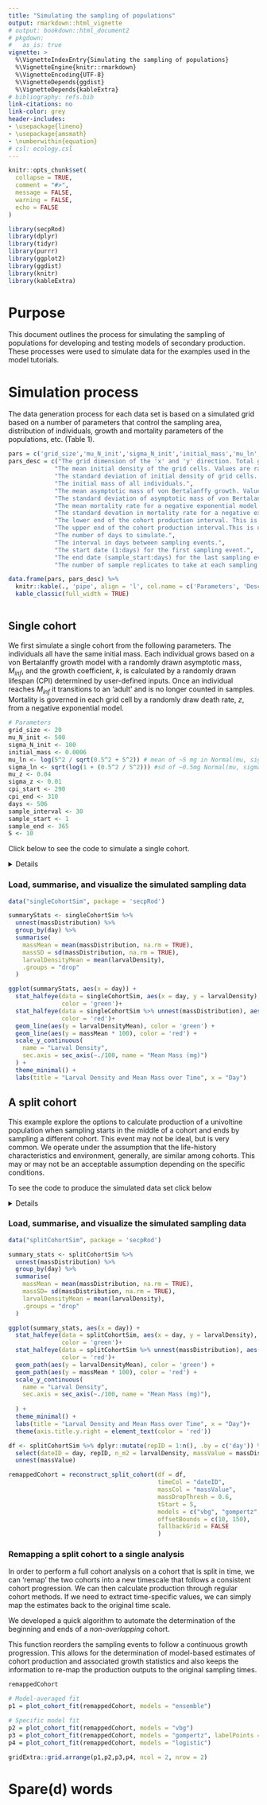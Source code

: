 ```yaml
---
title: "Simulating the sampling of populations"
output: rmarkdown::html_vignette
# output: bookdown::html_document2
# pkgdown:
#   as_is: true
vignette: >
  %\VignetteIndexEntry{Simulating the sampling of populations}
  %\VignetteEngine{knitr::rmarkdown}
  %\VignetteEncoding{UTF-8}
  %\VignetteDepends{ggdist}
  %\VignetteDepends{kableExtra}
# bibliography: refs.bib
link-citations: no
link-color: grey
header-includes:
- \usepackage{lineno}
- \usepackage{amsmath}
- \numberwithin{equation}
# csl: ecology.csl
---
```


```r
knitr::opts_chunk$set(
  collapse = TRUE,
  comment = "#>",
  message = FALSE,
  warning = FALSE,
  echo = FALSE
)

library(secpRod)
library(dplyr)
library(tidyr)
library(purrr)
library(ggplot2)
library(ggdist)
library(knitr)
library(kableExtra)
```

# Purpose

This document outlines the process for simulating the sampling of populations for developing and testing models of secondary production. These processes were used to simulate data for the examples used in the model tutorials.

# Simulation process

The data generation process for each data set is based on a simulated grid based on a number of parameters that control the sampling area, distribution of individuals, growth and mortality parameters of the populations, etc. (Table 1).

```r
pars = c('grid_size','mu_N_init','sigma_N_init','initial_mass','mu_ln','sigma_ln','mu_z','sigma_z','cpi_start','cpi_end','days','sample_interval','sample_start','sample_end','S')
pars_desc = c("The grid dimension of the 'x' and 'y' direction. Total grid cells is $n^2$",
             "The mean initial density of the grid cells. Values are randomly drawn from a $N(mu_{Ninit}, sigma_{Ninit})$",
             "The standard deviation of initial density of grid cells. Values are randomly drawn from $N(mu_{Ninit}, sigma_{Ninit})$",
             "The initial mass of all individuals.",
             "The mean asymptotic mass of von Bertalanffy growth. Values for each individual are randomly draws from $Lognormal(mu_{ln}, sigma_{ln})$.",
             "The standard deviation of asymptotic mass of von Bertalanffy growth. Values for each individual are randomly draws from $Lognormal(mu_{ln}, sigma_{ln})$.",
             "The mean mortality rate for a negative exponential model. Values for each cell are randomly drawn from $N(mu_{z}, sigma_{z})$.",
             "The standard devation in mortality rate for a negative exponential model. Values for each cell are randomly drawn from $N(mu_{z}, sigma_{z})$.",
             "The lower end of the cohort production interval. This is used to modify the growth coefficient, $k$, in von Bertalanffy growth. Values for each individual are drawn $Uniform(cpi_{start}, cpi_{end})$.",
             "The upper end of the cohort production interval.This is used to modify the growth coefficient, $k$, in von Bertalanffy growth. Values for each individual are drawn $Uniform(cpi_{start}, cpi_{end})$.",
             "The number of days to simulate.",
             "The interval in days between sampling events.",
             "The start date (1:days) for the first sampling event.",
             "The end date (sample_start:days) for the last sampling event.",
             "The number of sample replicates to take at each sampling event. Samples are chosen without replacement within a sampling event.")

data.frame(pars, pars_desc) %>% 
  knitr::kable(., 'pipe', align = 'l', col.name = c('Parameters', 'Description')) %>% 
  kable_classic(full_width = TRUE)
  
```

## Single cohort

We first simulate a single cohort from the following parameters. The individuals all have the same initial mass. Each individual grows based on a von Bertalanffy growth model with a randomly drawn asymptotic mass, $M_{inf}$, and the growth coefficient, $k$, is calculated by a randomly drawn lifespan (CPI) determined by user-defined inputs. Once an individual reaches $M_{inf}$ it transitions to an 'adult' and is no longer counted in samples. Mortality is governed in each grid cell by a randomly draw death rate, $z$, from a negative exponential model.

```r
# Parameters
grid_size <- 20
mu_N_init <- 500
sigma_N_init <- 100
initial_mass <- 0.0006
mu_ln <- log(5^2 / sqrt(0.5^2 + 5^2)) # mean of ~5 mg in Normal(mu, sigma)
sigma_ln <- sqrt(log(1 + (0.5^2 / 5^2))) #sd of ~0.5mg Normal(mu, sigma)
mu_z <- 0.04
sigma_z <- 0.01
cpi_start <- 290
cpi_end <- 310
days <- 506
sample_interval <- 30
sample_start <- 1    
sample_end <- 365    
S <- 10  

```

Click below to see the code to simulate a single cohort.

<details>

```r
## not run
# Function to initialize a cohort
init_cohort <- function(i, j, start_day) {
  N_init <- max(1, round(rnorm(1, mu_N_init, sigma_N_init)))
  M_inf <- rlnorm(N_init, meanlog = mu_ln, sdlog = sigma_ln)
  k <- log(M_inf / initial_mass) / runif(N_init, cpi_start, cpi_end)
  z <- rnorm(1, mu_z, sigma_z)
  tibble(
    x = i,
    y = j,
    id = 1:N_init,
    mass = initial_mass,
    M_inf = M_inf,
    k = k,
    alive = TRUE,
    adult = FALSE,
    z = z,
    cohort_start = start_day
  )
}

# Initialize first cohort on day 1
grid_population <- map2_dfr(rep(1:grid_size, each = grid_size), rep(1:grid_size, times = grid_size), ~init_cohort(.x, .y, 1))

# Daily update function for larval individuals only
update_day <- function(pop, current_day) {
  pop %>%
    dplyr::filter(alive & !adult) %>%
    dplyr::mutate(
      time_since_start = current_day - cohort_start,
      alive = runif(n()) > z,
      mass = M_inf * (1 - exp(-k * time_since_start)),
      adult = mass >= M_inf
    ) %>%
    dplyr::filter(alive & !adult)  # remove those who died or became adult
}

# Run simulation with second cohort added at day 366
simulation <- vector("list", length = days)
simulation[[1]] <- grid_population

set.seed(1312)
for (d in 2:days) {
  updated_pop <- update_day(simulation[[d - 1]], d - 1)

  if (d == 366) {
    new_cohort <- map2_dfr(rep(1:grid_size, each = grid_size), rep(1:grid_size, times = grid_size), ~init_cohort(.x, .y, 366))
    updated_pop <- bind_rows(updated_pop, new_cohort)
  }
  simulation[[d]] <- updated_pop
}

# Combine for sampling
all_days <- bind_rows(simulation, .id = "day") %>%
  dplyr::mutate(day = as.integer(day))

# Sampling protocol (larvae only)
sampling_results <- list()
sampled_cells <- list()

for (t in seq(sample_start, sample_end, by = sample_interval)) {
  all_cells <- expand.grid(x = 1:grid_size, y = 1:grid_size)
  if (length(sampled_cells) > 0) {
    prev_sampled <- bind_rows(sampled_cells)
    available_cells <- anti_join(all_cells, prev_sampled, by = c("x", "y"))
  } else {
    available_cells <- all_cells
  }
  sampled <- available_cells %>% sample_n(min(S, nrow(available_cells)))
  sampled_cells[[length(sampled_cells) + 1]] <- sampled

  sampled_data <- all_days %>%
    dplyr::filter(day == t) %>%
    semi_join(sampled, by = c("x", "y")) %>%
    group_by(x, y) %>%
    summarise(
      larval_density = n(),
      mass_distribution = list(mass),
      .groups = "drop"
    ) %>%
    dplyr::mutate(day = t)

  sampling_results[[length(sampling_results) + 1]] <- sampled_data
}

# Final output
daily_sampling <- bind_rows(sampling_results)

```

</details>

### Load, summarise, and visualize the simulated sampling data

```r
data("singleCohortSim", package = 'secpRod')

summaryStats <- singleCohortSim %>%
  unnest(massDistribution) %>%
  group_by(day) %>%
  summarise(
    massMean = mean(massDistribution, na.rm = TRUE),
    massSD = sd(massDistribution, na.rm = TRUE),
    larvalDensityMean = mean(larvalDensity),
    .groups = "drop"
  )

ggplot(summaryStats, aes(x = day)) +
  stat_halfeye(data = singleCohortSim, aes(x = day, y = larvalDensity),
               color = 'green')+
  stat_halfeye(data = singleCohortSim %>% unnest(massDistribution), aes(x = day, y = massDistribution*100),
               color = 'red')+
  geom_line(aes(y = larvalDensityMean), color = 'green') +
  geom_line(aes(y = massMean * 100), color = 'red') +
  scale_y_continuous(
    name = "Larval Density",
    sec.axis = sec_axis(~./100, name = "Mean Mass (mg)")
  ) +
  theme_minimal() +
  labs(title = "Larval Density and Mean Mass over Time", x = "Day")
```

## A split cohort

This example explore the options to calculate production of a univoltine population when sampling starts in the middle of a cohort and ends by sampling a different cohort. This event may not be ideal, but is very common. We operate under the assumption that the life-history characteristics and environment, generally, are similar among cohorts. This may or may not be an acceptable assumption depending on the specific conditions.

To see the code to produce the simulated data set click below

<details>

```r
# Spatial growth and mortality simulation in R
library(dplyr)
library(tidyr)
library(purrr)
library(ggplot2)
library(ggdist)

# Parameters
grid_size <- 20
mu_N_init <- 500
sigma_N_init <- 100
initial_mass <- 0.0006
mu_ln <- log(5^2 / sqrt(0.5^2 + 5^2))
sigma_ln <- sqrt(log(1 + (0.5^2 / 5^2)))
mu_z <- 0.04
sigma_z <- 0.01
cpi_start <- 290
cpi_end <- 310
days <- 506
sample_interval <- 30
sample_start <- 101    # adjustable start day
sample_end <- 465    # adjustable end day
S <- 10  # number of cells to sample per event

# Function to initialize a cohort
init_cohort <- function(i, j, start_day) {
  N_init <- max(1, round(rnorm(1, mu_N_init, sigma_N_init)))
  M_inf <- rlnorm(N_init, meanlog = mu_ln, sdlog = sigma_ln)
  k <- log(M_inf / initial_mass) / runif(N_init, cpi_start, cpi_end)
  z <- rnorm(1, mu_z, sigma_z)
  tibble(
    x = i,
    y = j,
    id = 1:N_init,
    mass = initial_mass,
    M_inf = M_inf,
    k = k,
    alive = TRUE,
    adult = FALSE,
    z = z,
    cohort_start = start_day
  )
}

# Initialize first cohort on day 1
set.seed(1312)

grid_population <- map2_dfr(rep(1:grid_size, each = grid_size), rep(1:grid_size, times = grid_size), ~init_cohort(.x, .y, 1))

# Daily update function for larval individuals only
update_day <- function(pop, current_day) {
  pop %>%
    dplyr::filter(alive & !adult) %>%
    dplyr::mutate(
      time_since_start = current_day - cohort_start,
      alive = runif(n()) > z,
      mass = M_inf * (1 - exp(-k * time_since_start)),
      adult = mass >= M_inf
    ) %>%
    dplyr::filter(alive & !adult)  # remove those who died or became adult
}

# Run simulation with second cohort added at day 366
simulation <- vector("list", length = days)
simulation[[1]] <- grid_population

#set seed to reproduce
for (d in 2:days) {
  updated_pop <- update_day(simulation[[d - 1]], d - 1)

  if (d == 366) {
    new_cohort <- map2_dfr(rep(1:grid_size, each = grid_size), rep(1:grid_size, times = grid_size), ~init_cohort(.x, .y, 366))
    updated_pop <- bind_rows(updated_pop, new_cohort)
  }
  simulation[[d]] <- updated_pop
}

# Combine for sampling
all_days <- bind_rows(simulation, .id = "day") %>%
  dplyr::mutate(day = as.integer(day))

# Sampling protocol (larvae only)
sampling_results <- list()
sampled_cells <- list()

for (t in seq(sample_start, sample_end, by = sample_interval)) {
  all_cells <- expand.grid(x = 1:grid_size, y = 1:grid_size)
  if (length(sampled_cells) > 0) {
    prev_sampled <- bind_rows(sampled_cells)
    available_cells <- anti_join(all_cells, prev_sampled, by = c("x", "y"))
  } else {
    available_cells <- all_cells
  }
  sampled <- available_cells %>% sample_n(min(S, nrow(available_cells)))
  sampled_cells[[length(sampled_cells) + 1]] <- sampled

  sampled_data <- all_days %>%
    dplyr::filter(day == t) %>%
    semi_join(sampled, by = c("x", "y")) %>%
    group_by(x, y) %>%
    summarise(
      larvalDensity = n(),
      massDistribution = list(mass),
      .groups = "drop"
    ) %>%
    dplyr::mutate(day = t)

  sampling_results[[length(sampling_results) + 1]] <- sampled_data
}

# Final output
daily_sampling <- bind_rows(sampling_results)
```

</details>

### Load, summarise, and visualize the simulated sampling data

```r

data("splitCohortSim", package = 'secpRod')

summary_stats <- splitCohortSim %>%
  unnest(massDistribution) %>%
  group_by(day) %>%
  summarise(
    massMean = mean(massDistribution, na.rm = TRUE),
    massSD= sd(massDistribution, na.rm = TRUE),
    larvalDensityMean = mean(larvalDensity),
    .groups = "drop"
  )

ggplot(summary_stats, aes(x = day)) +
  stat_halfeye(data = splitCohortSim, aes(x = day, y = larvalDensity),
               color = 'green')+
  stat_halfeye(data = splitCohortSim %>% unnest(massDistribution), aes(x = day, y = massDistribution*100),
               color = 'red')+
  geom_path(aes(y = larvalDensityMean), color = 'green') +
  geom_path(aes(y = massMean * 100), color = 'red') +
  scale_y_continuous(
    name = "Larval Density",
    sec.axis = sec_axis(~./100, name = "Mean Mass (mg)"),
    
  ) +
  theme_minimal() +
  labs(title = "Larval Density and Mean Mass over Time", x = "Day")+
  theme(axis.title.y.right = element_text(color = 'red'))

df <- splitCohortSim %>% dplyr::mutate(repID = 1:n(), .by = c('day')) %>% 
  select(dateID = day, repID, n_m2 = larvalDensity, massValue = massDistribution) %>% 
  unnest(massValue)

remappedCohort = reconstruct_split_cohort(df = df,
                                          timeCol = "dateID",
                                          massCol = "massValue",
                                          massDropThresh = 0.6,
                                          tStart = 5,
                                          models = c("vbg", "gompertz", "logistic", "richards"),
                                          offsetBounds = c(10, 150),
                                          fallbackGrid = FALSE
                                          )
```

### Remapping a split cohort to a single analysis

In order to perform a full cohort analysis on a cohort that is split in time, we can 'remap' the two cohorts into a new timescale that follows a consistent cohort progression. We can then calculate production through regular cohort methods. If we need to extract time-specific values, we can simply map the estimates back to the original time scale.

We developed a quick algorithm to automate the determination of the beginning and ends of a *non-overlapping* cohort.

This function reorders the sampling events to follow a continuous growth progression. This allows for the determination of model-based estimates of cohort production and associated growth statistics and also keeps the information to re-map the production outputs to the original sampling times.

```r

remappedCohort

# Model-averaged fit
p1 = plot_cohort_fit(remappedCohort, models = "ensemble")

# Specific model fit
p2 = plot_cohort_fit(remappedCohort, models = "vbg")
p3 = plot_cohort_fit(remappedCohort, models = "gompertz", labelPoints = FALSE)
p4 = plot_cohort_fit(remappedCohort, models = "logistic")

gridExtra::grid.arrange(p1,p2,p3,p4, ncol = 2, nrow = 2)


```




# Spare(d) words

<!-- ```{r old reconstruct} -->
<!-- fit_with_offset <- function(df_ordered, offset, models_to_fit = c("vonbert", "gompertz"), t_start = 5) { -->
<!--   stopifnot("cohort" %in% names(df_ordered)) -->

<!--   youngest_dates <- df_ordered %>% dplyr::filter(cohort == min(cohort)) %>% arrange(dateID) -->
<!--   delta_young <- diff(youngest_dates$dateID) -->
<!--   young_pseudotime <- c(0, cumsum(delta_young)) -->

<!--   oldest_dates <- df_ordered %>% dplyr::filter(cohort == max(cohort)) %>% arrange(dateID) -->
<!--   delta_old <- diff(oldest_dates$dateID) -->
<!--   start_old <- tail(young_pseudotime, 1) + delta_old[1]  # gap continuation -->
<!--   old_pseudotime <- c(start_old, start_old + cumsum(delta_old[-1])) -->

<!--   df_pseudo <- bind_rows( -->
<!--     dplyr::mutate(youngest_dates, pseudo_day = young_pseudotime), -->
<!--     dplyr::mutate(oldest_dates, pseudo_day = old_pseudotime) -->
<!--   ) %>% arrange(pseudo_day) -->

<!--   t_all <- df_pseudo$pseudo_day -->
<!--   W_all <- df_pseudo$mean_mass -->

<!--   fits <- list() -->
<!--   aiccs <- c() -->

<!--   if ("vonbert" %in% models_to_fit) { -->
<!--     m <- tryCatch(nls(W_all ~ Winf * (1 - exp(-k * (t_all - t0))), -->
<!--                       start = list(Winf = max(W_all), k = 0.01, t0 = t_start), -->
<!--                       control = nls.control(maxiter = 500)), -->
<!--                   error = function(e) NULL) -->
<!--     if (!is.null(m)) { -->
<!--       fits$vonbert <- m -->
<!--       aiccs["vonbert"] <- AIC(m) + 2 * 3^2 / (length(t_all) - 3 - 1) -->
<!--     } -->
<!--   } -->

<!--   if ("gompertz" %in% models_to_fit) { -->
<!--     m <- tryCatch(nls(W_all ~ Winf * exp(-exp(-k * (t_all - t0))), -->
<!--                       start = list(Winf = max(W_all), k = 0.01, t0 = t_start), -->
<!--                       control = nls.control(maxiter = 500)), -->
<!--                   error = function(e) NULL) -->
<!--     if (!is.null(m)) { -->
<!--       fits$gompertz <- m -->
<!--       aiccs["gompertz"] <- AIC(m) + 2 * 3^2 / (length(t_all) - 3 - 1) -->
<!--     } -->
<!--   } -->

<!--   return(list(fits = fits, aiccs = aiccs, df_pseudo = df_pseudo)) -->
<!-- } -->

<!-- reconstruct_cohort_pseudotime <- function(df, -->
<!--                                                        time_col = "dateID", -->
<!--                                                        mass_col = "massValue", -->
<!--                                                        mass_drop_thresh = 0.6, -->
<!--                                                        t_start = 5, -->
<!--                                                        models_to_fit = c("vonbert", "gompertz"), -->
<!--                                                        offset_bounds = c(10, 150), -->
<!--                                                        fallback_grid = TRUE) { -->
<!--    # Step 1: Sort cohorts by minimum size -->
<!--   # Step 1a: Aggregate replicate-level masses to daily means -->
<!--   agg <- df %>% -->
<!--     group_by(.data[[time_col]]) %>% -->
<!--     summarise(mean_mass = mean(.data[[mass_col]], na.rm = TRUE), .groups = "drop") %>% -->
<!--     arrange(.data[[time_col]]) -->

<!--   t <- agg[[time_col]] -->
<!--   W <- agg$mean_mass -->

<!--   # Step 2a: Detect split cohort via drop in mean mass -->
<!--   dM <- lead(W) / W -->
<!--   drop_idx <- which(dM < mass_drop_thresh)[1] -->
<!--   if (is.na(drop_idx)) drop_idx <- floor(length(t) / 2)  # fallback if no sharp drop -->

<!--   cohort1 <- agg[1:drop_idx, ] -->
<!--   cohort2 <- agg[(drop_idx + 1):length(t), ] -->

<!--   # Step 3a: Reorder cohorts so smallest mass cohort comes first -->
<!--   if (min(cohort1$mean_mass, na.rm = TRUE) > min(cohort2$mean_mass, na.rm = TRUE)) { -->
<!--     tmp <- cohort1 -->
<!--     cohort1 <- cohort2 -->
<!--     cohort2 <- tmp -->
<!--   } -->

<!--   cohort1$cohort <- 1 -->
<!--   cohort2$cohort <- 2 -->
<!--   df_ordered <- bind_rows(cohort1, cohort2) %>% arrange(cohort, .data[[time_col]]) -->

<!--   cohort_min <- df_ordered %>% -->
<!--     group_by(cohort) %>% -->
<!--     summarise(min_mass = min(mean_mass), .groups = "drop") %>% -->
<!--     arrange(min_mass) %>% -->
<!--     pull(cohort) -->

<!--   # df_ordered$cohort <- factor(df_ordered$cohort, levels = cohort_min) -->
<!--   df_ordered <- df_ordered %>% arrange(cohort, dateID) -->

<!--   obj_fn <- function(offset) { -->
<!--     out <- fit_with_offset(df_ordered, offset, models_to_fit, t_start) -->
<!--     if (length(out$aiccs) == 0) return(Inf) -->
<!--     sum(unlist(out$aiccs)) -->
<!--   } -->

<!--   # debugonce(fit_with_offset) -->
<!--   offset_opt <- tryCatch({ -->
<!--     optim(par = 50, fn = obj_fn, method = "L-BFGS-B", -->
<!--           lower = offset_bounds[1], upper = offset_bounds[2])$par -->
<!--   }, error = function(e) { -->
<!--     if (fallback_grid) { -->
<!--       grid <- seq(offset_bounds[1], offset_bounds[2], by = 1) -->
<!--       grid_scores <- sapply(grid, obj_fn) -->
<!--       grid[which.min(grid_scores)] -->
<!--     } else stop("Optimization failed and grid fallback is off.") -->
<!--   }) -->

<!--   fit_out <- fit_with_offset(df_ordered, offset_opt, models_to_fit, t_start) -->
<!--   fits <- fit_out$fits -->
<!--   df_pseudo <- fit_out$df_pseudo -->

<!--   t <- df_pseudo$pseudo_day -->
<!--   W <- df_pseudo$mean_mass -->
<!--   W_cap <- pmin(W, max(W) * 0.999) -->

<!--   cohort_ages <- list() -->
<!--   weights <- c() -->

<!--   for (model_name in names(fits)) { -->
<!--     p <- coef(fits[[model_name]]) -->
<!--     raw_age <- switch(model_name, -->
<!--       vonbert = -log(1 - W_cap / p["Winf"]) / p["k"], -->
<!--       gompertz = p["t0"] - log(-log(W_cap / p["Winf"])) / p["k"] -->
<!--     ) -->

<!--     # Align so first pseudotime = abs(t0) -->
<!--     cohort_ages[[model_name]] <- raw_age - min(raw_age) + abs(p["t0"]) -->
<!--     weights[model_name] <- AIC(fits[[model_name]]) + 2 * 3^2 / (length(t) - 3 - 1) -->
<!--   } -->

<!--   rel_weights <- exp(-0.5 * (weights - min(weights))) -->
<!--   rel_weights <- rel_weights / sum(rel_weights) -->

<!--   pseudo_time <- as.vector(do.call(cbind, cohort_ages) %*% rel_weights) -->
<!--   pseudo_time <- round(pseudo_time) -->

<!--   df_remap <- df_pseudo %>% -->
<!--     dplyr::mutate(pseudotime = pseudo_time) %>% -->
<!--     arrange(pseudotime) -->

<!--   return(list( -->
<!--     df_remap = df_remap, -->
<!--     offset = offset_opt, -->
<!--     weights = rel_weights, -->
<!--     fits = fits -->
<!--   )) -->
<!-- } -->

<!-- debugonce(reconstruct_cohort_pseudotime_restructured) -->
<!-- x = reconstruct_cohort_pseudotime_restructured(df = df) -->

<!-- ``` -->

<!-- ```{r old-reconstruct} -->

<!-- reconstruct_cohort_pseudotime <- function(df, -->
<!--                                           time_col = "dateID", -->
<!--                                           mass_col = "massValue", -->
<!--                                           mass_drop_thresh = 0.6, -->
<!--                                           t_start = 5, -->
<!--                                           models_to_fit = c("vonbert", "gompertz"), -->
<!--                                           use_grid_fallback = TRUE, -->
<!--                                           verbose = TRUE) { -->
<!--   # library(dplyr) -->

<!--   # Step 1: Aggregate replicate-level masses to daily means -->
<!--   agg <- df %>% -->
<!--     group_by(.data[[time_col]]) %>% -->
<!--     summarise(mean_mass = mean(.data[[mass_col]], na.rm = TRUE), .groups = "drop") %>% -->
<!--     arrange(.data[[time_col]]) -->

<!--   t <- agg[[time_col]] -->
<!--   W <- agg$mean_mass -->

<!--   # Step 2: Detect split cohort via drop in mean mass -->
<!--   dM <- lead(W) / W -->
<!--   drop_idx <- which(dM < mass_drop_thresh)[1] -->
<!--   if (is.na(drop_idx)) drop_idx <- floor(length(t) / 2)  # fallback if no sharp drop -->

<!--   cohort1 <- agg[1:drop_idx, ] -->
<!--   cohort2 <- agg[(drop_idx + 1):length(t), ] -->

<!--   # Step 3: Reorder cohorts so smallest mass cohort comes first -->
<!--   if (min(cohort1$mean_mass, na.rm = TRUE) > min(cohort2$mean_mass, na.rm = TRUE)) { -->
<!--     tmp <- cohort1 -->
<!--     cohort1 <- cohort2 -->
<!--     cohort2 <- tmp -->
<!--   } -->

<!--   cohort1$cohort <- 1 -->
<!--   cohort2$cohort <- 2 -->
<!--   df_ordered <- bind_rows(cohort1, cohort2) %>% arrange(cohort, .data[[time_col]]) -->

<!--   # Step 4: Estimate time offset between cohorts -->
<!--   try_fit_growth_model <- function(formula, start, data) { -->
<!--     tryCatch(nls(formula, start = start, data = data, -->
<!--                  control = nls.control(maxiter = 500)), error = function(e) NULL) -->
<!--   } -->

<!--   fit_with_offset <- function(offset) { -->
<!--     t_all <- c(df_ordered[[time_col]][df_ordered$cohort == 1], -->
<!--                df_ordered[[time_col]][df_ordered$cohort == 2] + offset) -->
<!--     W_all <- df_ordered$mean_mass -->
<!--     df_tmp <- data.frame(t = t_all, W = W_all) -->

<!--     fits <- list() -->
<!--     aiccs <- c() -->

<!--     if ("vonbert" %in% models_to_fit) { -->
<!--       m <- try_fit_growth_model( -->
<!--         W ~ Winf * (1 - exp(-k * (t - t0))), -->
<!--         start = list(Winf = max(W), k = 0.01, t0 = t_start), -->
<!--         data = df_tmp -->
<!--       ) -->
<!--       if (!is.null(m)) { -->
<!--         fits$vonbert <- m -->
<!--         aiccs["vonbert"] <- AIC(m) + 2 * 3^2 / (length(t_all) - 3 - 1) -->
<!--       } -->
<!--     } -->

<!--     if ("gompertz" %in% models_to_fit) { -->
<!--       m <- try_fit_growth_model( -->
<!--         W ~ Winf * exp(-exp(-k * (t - t0))), -->
<!--         start = list(Winf = max(W), k = 0.01, t0 = t_start), -->
<!--         data = df_tmp -->
<!--       ) -->
<!--       if (!is.null(m)) { -->
<!--         fits$gompertz <- m -->
<!--         aiccs["gompertz"] <- AIC(m) + 2 * 3^2 / (length(t_all) - 3 - 1) -->
<!--       } -->
<!--     } -->

<!--     list(fits = fits, aiccs = aiccs) -->
<!--   } -->
<!-- debugonce(fit_with_offset) -->
<!--   # Step 5: Optimize offset to minimize AICc across models -->
<!--   obj_fn <- function(offset) { -->
<!--     out <- fit_with_offset(offset) -->
<!--     sum(unlist(out$aiccs)) -->
<!--   } -->

<!--   offset_opt <- optim(par = 30, fn = obj_fn, method = "L-BFGS-B", lower = 1, upper = 150)$par -->
<!--   # if(is.null(tryCatch({, error = function(e) { -->
<!--   #   if (use_grid_fallback) { -->
<!--   #     grid <- seq(5, 150, by = 1) -->
<!--   #     grid_scores <- sapply(grid, obj_fn) -->
<!--   #     grid[which.min(grid_scores)] -->
<!--   #   } else { -->
<!--   #     stop("Optimization failed and grid fallback is disabled.") -->
<!--   #   } -->
<!--   # }) -->

<!--   # Step 6: Reconstruct time vector with best offset -->
<!--   df_ordered <- df_ordered %>% -->
<!--     dplyr::mutate( -->
<!--       true_time = ifelse(cohort == 1, -->
<!--                          !!sym(time_col), -->
<!--                          !!sym(time_col) + offset_opt) -->
<!--     ) -->

<!--   # Step 7: Fit models at optimal offset and invert -->
<!--   best_fits <- fit_with_offset(offset_opt)$fits -->
<!--   t_true <- df_ordered$true_time -->
<!--   W_true <- df_ordered$mean_mass -->
<!--   W_cap <- pmin(W_true, max(W_true) * 0.999) -->

<!--   cohort_ages <- list() -->
<!--   weights <- c() -->
<!--   for (model_name in names(best_fits)) { -->
<!--     m <- best_fits[[model_name]] -->
<!--     p <- coef(m) -->
<!--     age <- switch(model_name, -->
<!--                   vonbert = -log(1 - W_cap / p["Winf"]) / p["k"], -->
<!--                   gompertz = p["t0"] - log(-log(W_cap / p["Winf"])) / p["k"]) -->
<!--     cohort_ages[[model_name]] <- age -->
<!--     weights[model_name] <- AIC(m) + 2 * 3^2 / (length(t_true) - 3 - 1) -->
<!--   } -->

<!--   # Normalize AICc weights -->
<!--   rel_weights <- exp(-0.5 * (weights - min(weights))) -->
<!--   rel_weights <- rel_weights / sum(rel_weights) -->

<!--   # Ensemble pseudotime -->
<!--   cohort_age_mat <- do.call(cbind, cohort_ages) -->
<!--   pseudo_time <- as.vector(cohort_age_mat %*% rel_weights) -->
<!--   pseudo_time_shifted <- round(pseudo_time - min(pseudo_time) + t_start) -->

<!--   df_final <- df_ordered %>% -->
<!--     dplyr::mutate(pseudotime = pseudo_time_shifted) %>% -->
<!--     arrange(pseudotime) -->

<!--   if (verbose) { -->
<!--     cat("Offset estimated:", round(offset_opt), "days\n") -->
<!--     cat("Model weights:\n") -->
<!--     print(round(rel_weights, 3)) -->
<!--   } -->

<!--   return(list( -->
<!--     df_remap = df_final %>% select(!!sym(time_col), mean_mass, pseudotime, true_time), -->
<!--     offset = offset_opt, -->
<!--     weights = rel_weights, -->
<!--     fits = best_fits -->
<!--   )) -->
<!-- } -->
<!-- debugonce(reconstruct_cohort_pseudotime) -->
<!-- remap_out <- reconstruct_cohort_pseudotime(df) -->
<!-- plot_pseudotime_remap <- function(remap_result, -->
<!--                                   show_model_fits = TRUE, -->
<!--                                   show_legend = TRUE) { -->

<!--   df <- remap_result$df_remap -->
<!--   fits <- remap_result$fits -->
<!--   weights <- remap_result$weights -->

<!--   p <- ggplot(df, aes(x = pseudotime, y = mean_mass)) + -->
<!--     geom_point(size = 2) + -->
<!--     labs( -->
<!--       x = "Pseudotime (days)", -->
<!--       y = "Mean mass (mg)", -->
<!--       title = "Remapped cohort trajectory with fitted growth models" -->
<!--     ) + -->
<!--     theme_minimal() -->

<!--   # Add model fits -->
<!--   if (show_model_fits && length(fits) > 0) { -->
<!--     x_pred <- seq(min(df$pseudotime), max(df$pseudotime), length.out = 200) -->

<!--     for (model_name in names(fits)) { -->
<!--       params <- coef(fits[[model_name]]) -->
<!--       y_pred <- switch(model_name, -->
<!--                        vonbert = params["Winf"] * (1 - exp(-params["k"] * (x_pred))), -->
<!--                        gompertz = params["Winf"] * exp(-exp(-params["k"] * (x_pred - params["t0"])))) -->
<!--       fit_df <- data.frame(x = x_pred, y = y_pred, model = model_name) -->

<!--       p <- p + geom_line(data = fit_df, aes(x = x, y = y, color = model), -->
<!--                          size = 1, alpha = weights[model_name]) -->
<!--     } -->
<!--   } -->

<!--   if (!show_legend) { -->
<!--     p <- p + theme(legend.position = "none") -->
<!--   } -->

<!--   return(p) -->
<!-- } -->

<!-- plot_pseudotime_remap(remap_out) -->
<!-- ``` -->

<!-- ```{r spare(d)-words} -->
<!-- df = df %>% -->
<!--   summarise( -->
<!--     massValue = mean(massValue, na.rm = TRUE), -->
<!--     .by = 'dateID' -->
<!--   ) -->


<!-- remap_cohort_by_growth <- function(df, -->
<!--                                    time_col = "dateID", -->
<!--                                    mass_col = "massValue", -->
<!--                                    models_to_fit = c("vonbert", "gompertz"), -->
<!--                                    pseudo_start = 1, -->
<!--                                    verbose = TRUE) { -->

<!--   df <- df %>% arrange(.data[[time_col]]) -->
<!--   t <- df[[time_col]] -->
<!--   W <- df[[mass_col]] -->

<!--   # Helper to fit models -->
<!--   fit_growth_model <- function(formula, start, data) { -->
<!--     tryCatch( -->
<!--       nls(formula, start = start, data = data, control = nls.control(maxiter = 200)), -->
<!--       error = function(e) NULL -->
<!--     ) -->
<!--   } -->

<!--   # Fit von Bertalanffy -->
<!--   vb_fit <- NULL -->
<!--   if ("vonbert" %in% models_to_fit) { -->
<!--     vb_fit <- fit_growth_model( -->
<!--       W ~ Winf * (1 - exp(-k * (t - t0))), -->
<!--       start = list(Winf = max(W), k = 0.01, t0 = min(t)), -->
<!--       data = data.frame(t = t, W = W) -->
<!--     ) -->
<!--   } -->

<!--   # Fit Gompertz -->
<!--   gomp_fit <- NULL -->
<!--   if ("gompertz" %in% models_to_fit) { -->
<!--     gomp_fit <- fit_growth_model( -->
<!--       W ~ Winf * exp(-exp(-k * (t - t0))), -->
<!--       start = list(Winf = max(W), k = 0.01, t0 = mean(t)), -->
<!--       data = data.frame(t = t, W = W) -->
<!--     ) -->
<!--   } -->

<!--   # Compute AICc -->
<!--   models <- list() -->
<!--   aiccs <- c() -->
<!--   if (!is.null(vb_fit)) { -->
<!--     models$vonbert <- vb_fit -->
<!--     aiccs["vonbert"] <- AIC(vb_fit) + 2 * 3^2 / (length(W) - 3 - 1) -->
<!--   } -->
<!--   if (!is.null(gomp_fit)) { -->
<!--     models$gompertz <- gomp_fit -->
<!--     aiccs["gompertz"] <- AIC(gomp_fit) + 2 * 3^2 / (length(W) - 3 - 1) -->
<!--   } -->

<!--   if (length(models) == 0) stop("No growth model fit successfully") -->

<!--   # Compute model weights -->
<!--   weights <- exp(-0.5 * (aiccs - min(aiccs))) -->
<!--   weights <- weights / sum(weights) -->

<!--   # Invert to cohort age -->
<!--   W_sanitized <- pmin(W, max(W) * 0.999)  # avoid log(0) -->

<!--   cohort_age_list <- list() -->

<!--   if (!is.null(vb_fit)) { -->
<!--     p <- coef(vb_fit) -->
<!--     cohort_age_list$vonbert <- -log(1 - W_sanitized / p["Winf"]) / p["k"] -->
<!--   } -->
<!--   if (!is.null(gomp_fit)) { -->
<!--     p <- coef(gomp_fit) -->
<!--     cohort_age_list$gompertz <- p["t0"] - log(-log(W_sanitized / p["Winf"])) / p["k"] -->
<!--   } -->

<!--   # Weighted average cohort age -->
<!--   cohort_age_matrix <- do.call(cbind, cohort_age_list) -->
<!--   weighted_age <- cohort_age_matrix %*% matrix(weights[names(cohort_age_list)], ncol = 1) -->
<!--   pseudo_day <- round(weighted_age - min(weighted_age, na.rm = TRUE) + pseudo_start) -->

<!--   df_remap <- df %>% -->
<!--     dplyr::mutate( -->
<!--       cohort_age = as.vector(weighted_age), -->
<!--       pseudo_day = pseudo_day -->
<!--     ) %>% -->
<!--     arrange(pseudo_day) -->

<!--   if (verbose) { -->
<!--     cat("Model weights:\n") -->
<!--     print(round(weights, 3)) -->
<!--   } -->

<!--   return(list( -->
<!--     df_remap = df_remap, -->
<!--     models = models, -->
<!--     weights = weights -->
<!--   )) -->
<!-- } -->

<!-- debugonce(remap_cohort_by_growth) -->

<!-- result <- remap_cohort_by_growth(df) -->

<!-- estimate_vbgf_age <- function(m, Winf, k, t0) { -->
<!--   -log(1 - pmin(m / Winf, 0.999)) / k -->
<!-- } -->

<!-- estimate_gompertz_age <- function(m, Winf, k, t0) { -->
<!--   t0 - log(-log(pmin(m / Winf, 0.999))) / k -->
<!-- } -->

<!-- fit_growth_model <- function(formula, start, data) { -->
<!--   tryCatch( -->
<!--     nls(formula, start = start, data = data, control = nls.control(maxiter = 200)), -->
<!--     error = function(e) NULL -->
<!--   ) -->
<!-- } -->


<!-- multi_model_remap <- function(df, time_col = "dateID", mass_col = "massValue", pseudo_start = 1) { -->
<!--   df <- df %>% arrange(.data[[time_col]]) -->
<!--   t <- df[[time_col]] -->
<!--   W <- df[[mass_col]] -->

<!--   ## Fit von Bertalanffy -->
<!--   vb_fit <- fit_growth_model( -->
<!--     W ~ Winf * (1 - exp(-k * (t - t0))), -->
<!--     start = list(Winf = max(W), k = 0.01, t0 = min(t)), -->
<!--     data = data.frame(t = t, W = W) -->
<!--   ) -->

<!--   ## Fit Gompertz -->
<!--   gomp_fit <- fit_growth_model( -->
<!--     W ~ Winf * exp(-exp(-k * (t - t0))), -->
<!--     start = list(Winf = max(W), k = 0.01, t0 = mean(t)), -->
<!--     data = data.frame(t = t, W = W) -->
<!--   ) -->

<!--   # Model weights via AICc -->
<!--   models <- list(vbgf = vb_fit, gompertz = gomp_fit) -->
<!--   aiccs <- sapply(models, function(m) if (!is.null(m)) AIC(m) + 2 * 3^2 / (length(W) - 3 - 1) else Inf) -->
<!--   weights <- exp(-0.5 * (aiccs - min(aiccs))) / sum(exp(-0.5 * (aiccs - min(aiccs)))) -->

<!--   # Invert to cohort age -->
<!--   age_vbgf <- if (!is.null(vb_fit)) estimate_vbgf_age(W, coef(vb_fit)["Winf"], coef(vb_fit)["k"], coef(vb_fit)["t0"]) else NA -->
<!--   age_gomp <- if (!is.null(gomp_fit)) estimate_gompertz_age(W, coef(gomp_fit)["Winf"], coef(gomp_fit)["k"], coef(gomp_fit)["t0"]) else NA -->

<!--   # Weighted average age -->
<!--   cohort_age <- rowMeans(cbind( -->
<!--     if (!is.null(age_vbgf)) weights["vbgf"] * age_vbgf else NA, -->
<!--     if (!is.null(age_gomp)){weights["gompertz"] * age_gomp} else{NA} -->
<!--   ), na.rm = TRUE) -->

<!--   df_remap <- df %>% -->
<!--     dplyr::mutate( -->
<!--       cohort_age = cohort_age, -->
<!--       pseudo_day = round(cohort_age - min(cohort_age, na.rm = TRUE) + pseudo_start) -->
<!--     ) %>% -->
<!--     arrange(pseudo_day) -->

<!--   return(list( -->
<!--     df_remap = df_remap, -->
<!--     models = models, -->
<!--     weights = weights -->
<!--   )) -->
<!-- } -->

<!-- x = multi_model_remap(df) -->
<!-- detect_cohort_bounds_growth_driven <- function(taxaSampleList, -->
<!--                                                massValue = "massValue", -->
<!--                                                abunValue = "n_m2", -->
<!--                                                massDropThresh = 0.90,  # Mass must not drop >10% -->
<!--                                                densityJumpThresh = 2, -->
<!--                                                timeGapThresh = 70) { -->

<!--   df <- taxaSampleList %>% -->
<!--     arrange(dateID) %>% -->
<!--     summarise(across(all_of(c(massValue, abunValue)), mean), .by = "dateID") %>% -->
<!--     dplyr::mutate( -->
<!--       mass_ratio = lead(!!sym(massValue)) / !!sym(massValue), -->
<!--       density_ratio = lead(!!sym(abunValue)) / !!sym(abunValue), -->
<!--       dt = lead(dateID) - dateID -->
<!--     ) -->

<!--   break_indices <- which( -->
<!--     (df$mass_ratio < massDropThresh) |           # large drop in mass → new cohort -->
<!--     (df$density_ratio > densityJumpThresh) |     # large increase in density → recruitment -->
<!--     (df$dt > timeGapThresh)                      # large gap → likely cohort break -->
<!--   ) -->

<!--   # Define cohort bounds -->
<!--   cohort_bounds <- list() -->
<!--   start_idx <- 1 -->
<!--   for (i in seq_along(break_indices)) { -->
<!--     end_idx <- break_indices[i] -->
<!--     cohort_bounds[[i]] <- c(df$dateID[start_idx], df$dateID[end_idx]) -->
<!--     start_idx <- end_idx + 1 -->
<!--   } -->

<!--   # Final cohort -->
<!--   if (start_idx <= nrow(df)) { -->
<!--     cohort_bounds[[length(cohort_bounds) + 1]] <- c(df$dateID[start_idx], df$dateID[nrow(df)]) -->
<!--   } -->

<!--   return(cohort_bounds) -->
<!-- } -->
<!-- debugonce(detect_cohort_bounds_growth_driven) -->
<!-- bounds <- detect_cohort_bounds_growth_driven( -->
<!--   taxaSampleList = df, -->
<!--   massDropThresh = 0.9, -->
<!--   densityJumpThresh = 2, -->
<!--   timeGapThresh = 70 -->
<!-- ) -->

<!-- # detect_cohort_bounds <- function(taxaSampleList, -->
<!-- #                                  massValue = "massValue", -->
<!-- #                                  abunValue = "n_m2", -->
<!-- #                                  z_thresh = 2.5, -->
<!-- #                                  timeGapThresh = 70) { -->
<!-- #  -->
<!-- #   df <- taxaSampleList %>% -->
<!-- #     arrange(dateID) %>% -->
<!-- #     summarise(across(all_of(c(massValue, abunValue)), mean), .by = "dateID") %>% -->
<!-- #     dplyr::mutate( -->
<!-- #       log_dM = c(NA, diff(log(!!sym(massValue)))), -->
<!-- #       log_dN = c(NA, diff(log(!!sym(abunValue)))), -->
<!-- #       dt = c(NA, diff(dateID)), -->
<!-- #       z_mass = scale(log_dM), -->
<!-- #       z_abun = scale(log_dN) -->
<!-- #     ) -->
<!-- #  -->
<!-- #   # Flag discontinuities using z-scores -->
<!-- #   break_indices <- which( -->
<!-- #     abs(df$z_mass) > z_thresh | -->
<!-- #       abs(df$z_abun) > z_thresh | -->
<!-- #       df$dt > timeGapThresh -->
<!-- #   ) -->
<!-- #  -->
<!-- #   # Define cohort bounds -->
<!-- #   cohort_bounds <- list() -->
<!-- #   start_idx <- 1 -->
<!-- #   for (i in seq_along(break_indices)) { -->
<!-- #     end_idx <- break_indices[i] -->
<!-- #     cohort_bounds[[i]] <- c(df$dateID[start_idx], df$dateID[end_idx]) -->
<!-- #     start_idx <- end_idx + 1 -->
<!-- #   } -->
<!-- #  -->
<!-- #   # Final segment -->
<!-- #   if (start_idx <= nrow(df)) { -->
<!-- #     cohort_bounds[[length(cohort_bounds) + 1]] <- c(df$dateID[start_idx], df$dateID[nrow(df)]) -->
<!-- #   } -->
<!-- #  -->
<!-- #   return(cohort_bounds) -->
<!-- # } -->
<!-- #  -->
<!-- # bounds = detect_cohort_bounds(taxaSampleList = df, z_thresh = 2.5) -->

<!-- # detect_cohort_bounds <- function(taxaSampleList = NULL,  -->
<!-- #                                  massValue = NULL, -->
<!-- #                                  abunValue = 'n_m2', -->
<!-- #                                  massDropThresh = 0.5, -->
<!-- #                                  abunJumpThresh = 2, -->
<!-- #                                  timeGapThresh = NA) { -->
<!-- # ### tests here #### -->
<!-- #    -->
<!-- # ### End tests #### -->
<!-- #    -->
<!-- #   df <- tibble( -->
<!-- #     dateID = taxaSampleList$dateID, -->
<!-- #     massValue = taxaSampleList[[massValue]], -->
<!-- #     abunValue = taxaSampleList[[abunValue]], -->
<!-- #     ) %>% -->
<!-- #     arrange(dateID) %>% -->
<!-- #     summarise(across(c(massValue, abunValue), mean), .by = 'dateID') %>%  -->
<!-- #     dplyr::mutate( -->
<!-- #       dM = lead(massValue) / massValue, -->
<!-- #       dN = lead(abunValue) / abunValue, -->
<!-- #       dt = lead(dateID) - dateID -->
<!-- #     ) -->
<!-- #    -->
<!-- #   # Identify break points -->
<!-- #   break_indices <- which( -->
<!-- #     (df$dM <= (massDropThresh)) | -->
<!-- #       (df$dN > abunJumpThresh) | -->
<!-- #       (df$dt > timeGapThresh) -->
<!-- #   ) -->
<!-- #    -->
<!-- #   # Define cohort bounds -->
<!-- #   cohort_bounds <- list() -->
<!-- #   start_idx <- 1 -->
<!-- #   for (i in seq_along(break_indices)) { -->
<!-- #     end_idx <- break_indices[i] -->
<!-- #     cohort_bounds[[i]] <- c(df$dateID[start_idx], df$dateID[end_idx]) -->
<!-- #     start_idx <- end_idx + 1 -->
<!-- #   } -->
<!-- #    -->
<!-- #   # Final segment -->
<!-- #   if (start_idx <= nrow(df)) { -->
<!-- #     cohort_bounds[[length(break_indices) + 1]] <- c(df$dateID[start_idx], df$dateID[nrow(df)]) -->
<!-- #   } -->
<!-- #    -->
<!-- #   return(cohort_bounds) -->
<!-- # } -->
<!-- #  -->
<!-- # bounds = detect_cohort_bounds(taxaSampleList = df, -->
<!-- #                      massValue = 'massValue', -->
<!-- #                      abunValue = 'n_m2', -->
<!-- #                      massDropThresh = 0.5, -->
<!-- #                      abunJumpThresh = 10, -->
<!-- #                      timeGapThresh = 70) -->


<!-- cohort_remap <- function(time_vec, cohort_bounds) { -->

<!--   remap_time <- numeric(length(time_vec)) -->
<!--   cohort_labels <- numeric(length(time_vec)) -->

<!--   for (i in seq_along(cohort_bounds)) { -->
<!--     bounds <- cohort_bounds[[i]] -->
<!--     in_cohort <- time_vec >= bounds[1] & time_vec <= bounds[2] -->

<!--     # Map to pseudo-time within cohort -->
<!--     remap_time[in_cohort] <- time_vec[in_cohort] - bounds[1] + 1 -->
<!--     cohort_labels[in_cohort] <- i -->
<!--   } -->

<!--   tibble( -->
<!--     dateID = time_vec, -->
<!--     remap_time = remap_time, -->
<!--     cohort = cohort_labels -->
<!--   ) -->
<!-- } -->


<!-- cohortRemap = cohort_remap(unique(df$dateID), bounds) -->

<!-- df = df %>% merge(cohortRemap, by = 'dateID') -->

<!-- summary_stats <- df %>% -->
<!--   group_by(remap_time) %>% -->
<!--   summarise( -->
<!--     massMean = mean(massValue, na.rm = TRUE), -->
<!--     massSD= sd(massValue, na.rm = TRUE), -->
<!--     larvalDensityMean = mean(n_m2), -->
<!--     .groups = "drop" -->
<!--   ) -->

<!-- ggplot(summary_stats, aes(x = remap_time)) + -->
<!--   stat_halfeye(data = df, aes(x = remap_time, y = n_m2), -->
<!--                color = 'green')+ -->
<!--   stat_halfeye(data = df, aes(x = remap_time, y = massValue*100), -->
<!--                color = 'red')+ -->
<!--   geom_path(aes(y = larvalDensityMean), color = 'green') + -->
<!--   geom_path(aes(y = massMean * 100), color = 'red') + -->
<!--   scale_y_continuous( -->
<!--     name = "Larval Density", -->
<!--     sec.axis = sec_axis(~./100, name = "Mean Mass (mg)"), -->

<!--   ) + -->
<!--   theme_minimal() + -->
<!--   labs(title = "Larval Density and Mean Mass over Time", x = "Day")+ -->
<!--   theme(axis.title.y.right = element_text(color = 'red')) -->

<!-- ``` -->
